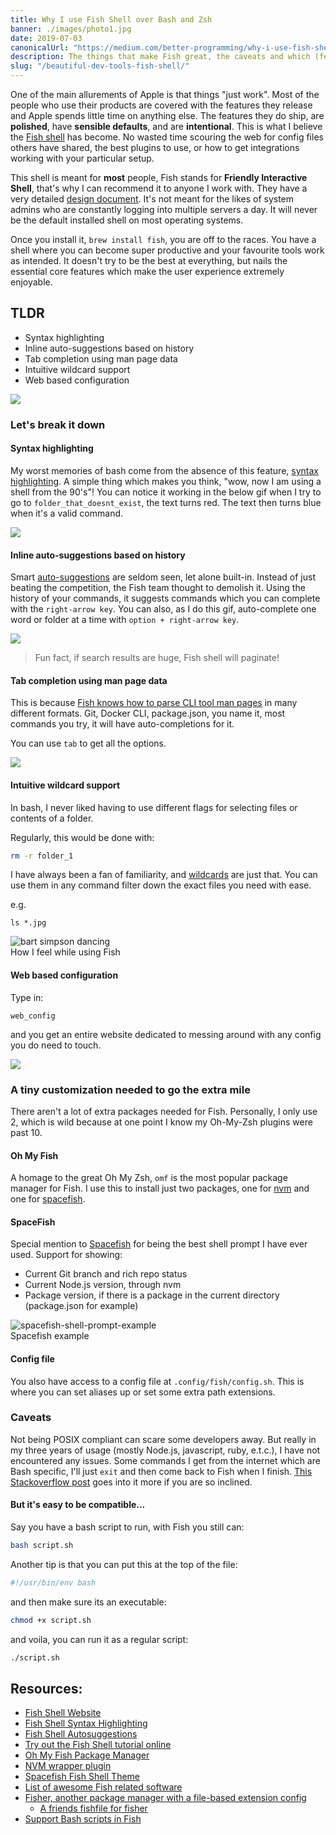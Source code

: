 ```yaml
---
title: Why I use Fish Shell over Bash and Zsh
banner: ./images/photo1.jpg
date: 2019-07-03
canonicalUrl: "https://medium.com/better-programming/why-i-use-fish-shell-over-bash-and-zsh-407d23293839"
description: The things that make Fish great, the caveats and which (few) plugins you need to complete the experience.
slug: "/beautiful-dev-tools-fish-shell/"
---
```


One of the main allurements of Apple is that things "just work". Most of the people who use their products are covered with the features they release and Apple spends little time on anything else. The features they do ship, are **polished**, have **sensible defaults**, and are **intentional**. This is what I believe the [Fish shell](https://fishshell.com) has become. No wasted time scouring the web for config files others have shared, the best plugins to use, or how to get integrations working with your particular setup.

This shell is meant for **most** people, Fish stands for **Friendly Interactive Shell**, that's why I can recommend it to anyone I work with. They have a very detailed [design document](https://fishshell.com/docs/current/design.html). It's not meant for the likes of system admins who are constantly logging into multiple servers a day. It will never be the default installed shell on most operating systems.

Once you install it, `brew install fish`, you are off to the races. You have a shell where you can become super productive and your favourite tools work as intended. It doesn't try to be the best at everything, but nails the essential core features which make the user experience extremely enjoyable.

## TLDR

- Syntax highlighting
- Inline auto-suggestions based on history
- Tab completion using man page data
- Intuitive wildcard support
- Web based configuration

![](https://res.cloudinary.com/dscgr6mcw/image/upload/v1579011626/fish-post/giphy_3.gif)

### Let's break it down

#### Syntax highlighting

My worst memories of bash come from the absence of this feature, [syntax highlighting](https://fishshell.com/docs/current/tutorial.html#tut_syntax_highlighting). A simple thing which makes you think, "wow, now I am using a shell from the 90's"! You can notice it working in the below gif when I try to go to `folder_that_doesnt_exist`, the text turns red. The text then turns blue when it's a valid command.

![](https://res.cloudinary.com/dscgr6mcw/image/upload/v1565390429/fish-post/2019-08-09_18.40.08.gif)

#### Inline auto-suggestions based on history

Smart [auto-suggestions](https://fishshell.com/docs/current/index.html#autosuggestions) are seldom seen, let alone built-in. Instead of just beating the competition, the Fish team thought to demolish it. Using the history of your commands, it suggests commands which you can complete with the `right-arrow key`. You can also, as I do this gif, auto-complete one word or folder at a time with `option + right-arrow key`.

![](https://res.cloudinary.com/dscgr6mcw/image/upload/v1565390672/fish-post/2019-08-09_18.44.14.gif)

> Fun fact, if search results are huge, Fish shell will paginate!

#### Tab completion using man page data

This is because [Fish knows how to parse CLI tool man pages](https://fishshell.com/docs/current/index.html#completion) in many different formats. Git, Docker CLI, package.json, you name it, most commands you try, it will have auto-completions for it.

You can use `tab` to get all the options.

![](https://res.cloudinary.com/dscgr6mcw/image/upload/v1565390833/fish-post/2019-08-09_18.46.53.gif)

#### Intuitive wildcard support

In bash, I never liked having to use different flags for selecting files or contents of a folder.

Regularly, this would be done with:

```bash
rm -r folder_1
```

I have always been a fan of familiarity, and [wildcards](https://fishshell.com/docs/current/tutorial.html#tut_wildcards) are just that. You can use them in any command filter down the exact files you need with ease.

e.g.

```
ls *.jpg
```

<div class="Image__Medium">
  <img
    src="https://res.cloudinary.com/dscgr6mcw/image/upload/v1565392191/fish-post/giphy_1.gif"
    alt="bart simpson dancing"
  />
  <figcaption>How I feel while using Fish</figcaption>
</div>

#### Web based configuration

Type in:

```
web_config
```

and you get an entire website dedicated to messing around with any config you do need to touch.

![](https://res.cloudinary.com/dscgr6mcw/image/upload/v1565391525/fish-post/Screenshot_at_Aug_09_18-58-33.png)

### A tiny customization needed to go the extra mile

There aren't a lot of extra packages needed for Fish. Personally, I only use 2, which is wild because at one point I know my Oh-My-Zsh plugins were past 10.

#### Oh My Fish

A homage to the great Oh My Zsh, `omf` is the most popular package manager for Fish. I use this to install just two packages, one for [nvm](https://github.com/derekstavis/plugin-nvm) and one for [spacefish](https://github.com/matchai/spacefish/).

#### SpaceFish

Special mention to [Spacefish](https://github.com/matchai/spacefish/) for being the best shell prompt I have ever used. Support for showing:

- Current Git branch and rich repo status
- Current Node.js version, through nvm
- Package version, if there is a package in the current directory (package.json for example)

<div class="Image__Small">
  <img
    src="https://res.cloudinary.com/dscgr6mcw/image/upload/v1565391692/fish-post/spacefish_example.png"
    alt="spacefish-shell-prompt-example"
  />
  <figcaption>Spacefish example</figcaption>
</div>

#### Config file

You also have access to a config file at `.config/fish/config.sh`. This is where you can set aliases up or set some extra path extensions.

### Caveats

Not being POSIX compliant can scare some developers away. But really in my three years of usage (mostly Node.js, javascript, ruby, e.t.c.), I have not encountered any issues. Some commands I get from the internet which are Bash specific, I'll just `exit` and then come back to Fish when I finish. [This Stackoverflow post](https://stackoverflow.com/questions/48732986/why-how-fish-does-not-support-posix) goes into it more if you are so inclined.

#### But it's easy to be compatible...

Say you have a bash script to run, with Fish you still can:

```bash
bash script.sh
```

Another tip is that you can put this at the top of the file:

```bash
#!/usr/bin/env bash
```

and then make sure its an executable:

```bash
chmod +x script.sh
```

and voila, you can run it as a regular script:

```bash
./script.sh
```

## Resources:

- [Fish Shell Website](https://fishshell.com/)
- [Fish Shell Syntax Highlighting](https://fishshell.com/docs/current/tutorial.html#tut_syntax_highlighting)
- [Fish Shell Autosuggestions](https://fishshell.com/docs/current/index.html#autosuggestions)
- [Try out the Fish Shell tutorial online](https://rootnroll.com/d/fish-shell/)
- [Oh My Fish Package Manager](https://github.com/oh-my-fish/oh-my-fish)
- [NVM wrapper plugin](https://github.com/derekstavis/plugin-nvm)
- [Spacefish Fish Shell Theme](https://github.com/matchai/spacefish/)
- [List of awesome Fish related software](https://github.com/jorgebucaran/awesome-fish)
- [Fisher, another package manager with a file-based extension config](https://github.com/jorgebucaran/fisher)
  - [A friends fishfile for fisher](https://github.com/elliottsj/dotfiles/blob/master/common/.config/fish/fishfilehttps://github.com/elliottsj/dotfiles/blob/master/common/.config/fish/fishfile)
- [Support Bash scripts in Fish](https://github.com/edc/bass)
